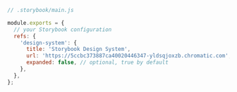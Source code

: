 ```js
// .storybook/main.js

module.exports = {
  // your Storybook configuration
  refs: {
    'design-system': {
      title: 'Storybook Design System',
      url: 'https://5ccbc373887ca40020446347-yldsqjoxzb.chromatic.com',
      expanded: false, // optional, true by default
    },
  },
};
```
